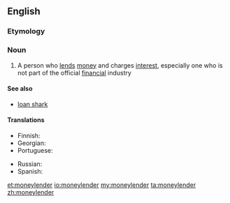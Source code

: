 ==English==

===Etymology===
{{compound|money|lender}}

===Noun===
{{en-noun}}

# A person who [[lend]]s [[money]] and charges [[interest]], especially one who is not part of the official [[financial]] industry

====See also====
* [[loan shark]]

====Translations====
{{trans-top|person who lends money}}
* Finnish: {{t+|fi|rahanlainaaja}}
* Georgian: {{t-|ka|მევახშე|tr=mevaxše|sc=Geor}}
* Portuguese: {{t-|pt|agiota|c}}
{{trans-mid}}
* Russian: {{t+|ru|ростовщик|m|sc=Cyrl|tr=rostovščík|alt=ростовщи́к}}
* Spanish: {{t-|es|prestamista|m|f}}
{{trans-bottom}}

[[et:moneylender]]
[[io:moneylender]]
[[my:moneylender]]
[[ta:moneylender]]
[[zh:moneylender]]